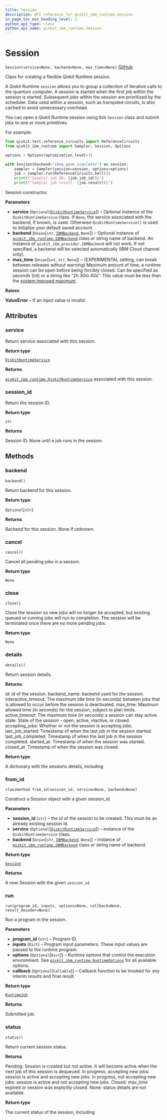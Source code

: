 ```yaml
---
title: Session
description: API reference for qiskit_ibm_runtime.Session
in_page_toc_min_heading_level: 1
python_api_type: class
python_api_name: qiskit_ibm_runtime.Session
---
```


# Session

<span id="qiskit_ibm_runtime.Session" />

`Session(service=None, backend=None, max_time=None)` [GitHub](https://github.com/qiskit/qiskit-ibm-runtime/tree/stable/0.16/qiskit_ibm_runtime/session.py "view source code")

Class for creating a flexible Qiskit Runtime session.

A Qiskit Runtime `session` allows you to group a collection of iterative calls to the quantum computer. A session is started when the first job within the session is started. Subsequent jobs within the session are prioritized by the scheduler. Data used within a session, such as transpiled circuits, is also cached to avoid unnecessary overhead.

You can open a Qiskit Runtime session using this `Session` class and submit jobs to one or more primitives.

For example:

```python
from qiskit.test.reference_circuits import ReferenceCircuits
from qiskit_ibm_runtime import Sampler, Session, Options

options = Options(optimization_level=3)

with Session(backend="ibmq_qasm_simulator") as session:
    sampler = Sampler(session=session, options=options)
    job = sampler.run(ReferenceCircuits.bell())
    print(f"Sampler job ID: {job.job_id()}")
    print(f"Sampler job result: {job.result()}")
```

Session constructor.

**Parameters**

*   **service** (`Optional`\[[`QiskitRuntimeService`](qiskit_ibm_runtime.QiskitRuntimeService "qiskit_ibm_runtime.qiskit_runtime_service.QiskitRuntimeService")]) – Optional instance of the `QiskitRuntimeService` class. If `None`, the service associated with the backend, if known, is used. Otherwise `QiskitRuntimeService()` is used to initialize your default saved account.
*   **backend** (`Union`\[`str`, [`IBMBackend`](qiskit_ibm_runtime.IBMBackend "qiskit_ibm_runtime.ibm_backend.IBMBackend"), `None`]) – Optional instance of [`qiskit_ibm_runtime.IBMBackend`](qiskit_ibm_runtime.IBMBackend "qiskit_ibm_runtime.IBMBackend") class or string name of backend. An instance of `qiskit_ibm_provider.IBMBackend` will not work. If not specified, a backend will be selected automatically (IBM Cloud channel only).
*   **max\_time** (`Union`\[`int`, `str`, `None`]) – (EXPERIMENTAL setting, can break between releases without warning) Maximum amount of time, a runtime session can be open before being forcibly closed. Can be specified as seconds (int) or a string like “2h 30m 40s”. This value must be less than the [system imposed maximum](https://qiskit.org/documentation/partners/qiskit_ibm_runtime/faqs/max_execution_time.html).

**Raises**

**ValueError** – If an input value is invalid.

## Attributes

<span id="qiskit_ibm_runtime.Session.service" />

### service

Return service associated with this session.

**Return type**

[`QiskitRuntimeService`](qiskit_ibm_runtime.QiskitRuntimeService "qiskit_ibm_runtime.qiskit_runtime_service.QiskitRuntimeService")

**Returns**

[`qiskit_ibm_runtime.QiskitRuntimeService`](qiskit_ibm_runtime.QiskitRuntimeService "qiskit_ibm_runtime.QiskitRuntimeService") associated with this session.

<span id="qiskit_ibm_runtime.Session.session_id" />

### session\_id

Return the session ID.

**Return type**

`str`

**Returns**

Session ID. None until a job runs in the session.

## Methods

### backend

<span id="qiskit_ibm_runtime.Session.backend" />

`backend()`

Return backend for this session.

**Return type**

`Optional`\[`str`]

**Returns**

Backend for this session. None if unknown.

### cancel

<span id="qiskit_ibm_runtime.Session.cancel" />

`cancel()`

Cancel all pending jobs in a session.

**Return type**

`None`

### close

<span id="qiskit_ibm_runtime.Session.close" />

`close()`

Close the session so new jobs will no longer be accepted, but existing queued or running jobs will run to completion. The session will be terminated once there are no more pending jobs.

**Return type**

`None`

### details

<span id="qiskit_ibm_runtime.Session.details" />

`details()`

Return session details.

**Returns**

id: id of the session. backend\_name: backend used for the session. interactive\_timeout: The maximum idle time (in seconds) between jobs that is allowed to occur before the session is deactivated. max\_time: Maximum allowed time (in seconds) for the session, subject to plan limits. active\_timeout: The maximum time (in seconds) a session can stay active. state: State of the session - open, active, inactive, or closed. accepting\_jobs: Whether or not the session is accepting jobs. last\_job\_started: Timestamp of when the last job in the session started. last\_job\_completed: Timestamp of when the last job in the session completed. started\_at: Timestamp of when the session was started. closed\_at: Timestamp of when the session was closed.

**Return type**

A dictionary with the sessions details, including

### from\_id

<span id="qiskit_ibm_runtime.Session.from_id" />

`classmethod from_id(session_id, service=None, backend=None)`

Construct a Session object with a given session\_id

**Parameters**

*   **session\_id** (`str`) – the id of the session to be created. This must be an already existing session id.
*   **service** (`Optional`\[[`QiskitRuntimeService`](qiskit_ibm_runtime.QiskitRuntimeService "qiskit_ibm_runtime.qiskit_runtime_service.QiskitRuntimeService")]) – instance of the `QiskitRuntimeService` class.
*   **backend** (`Union`\[`str`, [`IBMBackend`](qiskit_ibm_runtime.IBMBackend "qiskit_ibm_runtime.ibm_backend.IBMBackend"), `None`]) – instance of [`qiskit_ibm_runtime.IBMBackend`](qiskit_ibm_runtime.IBMBackend "qiskit_ibm_runtime.IBMBackend") class or string name of backend.

**Return type**

[`Session`](#qiskit_ibm_runtime.Session "qiskit_ibm_runtime.session.Session")

**Returns**

A new Session with the given `session_id`

### run

<span id="qiskit_ibm_runtime.Session.run" />

`run(program_id, inputs, options=None, callback=None, result_decoder=None)`

Run a program in the session.

**Parameters**

*   **program\_id** (`str`) – Program ID.
*   **inputs** (`Dict`) – Program input parameters. These input values are passed to the runtime program.
*   **options** (`Optional`\[`Dict`]) – Runtime options that control the execution environment. See [`qiskit_ibm_runtime.RuntimeOptions`](qiskit_ibm_runtime.RuntimeOptions "qiskit_ibm_runtime.RuntimeOptions") for all available options.
*   **callback** (`Optional`\[`Callable`]) – Callback function to be invoked for any interim results and final result.

**Return type**

[`RuntimeJob`](qiskit_ibm_runtime.RuntimeJob "qiskit_ibm_runtime.runtime_job.RuntimeJob")

**Returns**

Submitted job.

### status

<span id="qiskit_ibm_runtime.Session.status" />

`status()`

Return current session status.

**Returns**

Pending: Session is created but not active. It will become active when the next job of this session is dequeued. In progress, accepting new jobs: session is active and accepting new jobs. In progress, not accepting new jobs: session is active and not accepting new jobs. Closed: max\_time expired or session was explicitly closed. None: status details are not available.

**Return type**

The current status of the session, including

